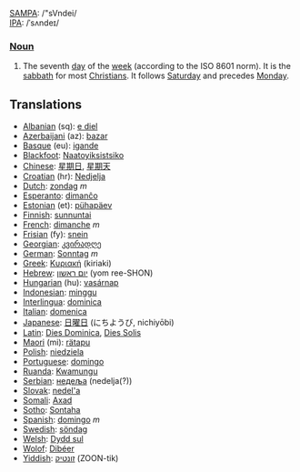 [[w:SAMPA|SAMPA]]: /"sVndei/<br>
[[w:IPA|IPA]]: /ˈsʌndeɪ/

===[[Noun]]===

#The seventh [[day]] of the [[week]] (according to the ISO 8601 norm). It is the [[sabbath]] for most [[Christian]]s.  It follows [[Saturday]] and precedes [[Monday]].

==Translations==
*[[Albanian]] (sq): [[e diel]]
*[[Azerbaijani]] (az): [[bazar]]
*[[Basque]] (eu): [[igande]]
*[[Blackfoot]]: [[Naatoyiksistsiko]]
*[[Chinese]]: [[星期日]], [[星期天]]
*[[Croatian]] (hr): [[Nedjelja]]
*[[Dutch]]: [[zondag]] ''m''
*[[Esperanto]]: [[dimanĉo]]
*[[Estonian]] (et): [[pühapäev]]
*[[Finnish]]: [[sunnuntai]]
*[[French]]: [[dimanche]] ''m''
*[[Frisian]] (fy): [[snein]]
*[[Georgian]]: [[კვირადღე]]
*[[German]]: [[Sonntag]] ''m''
*[[Greek]]: [[Κυριακή]] (kiriaki)
*[[Hebrew]]: [[יום ראשון]] (yom ree-SHON)
*[[Hungarian]] (hu): [[vasárnap]]
*[[Indonesian]]: [[minggu]]
*[[Interlingua]]: [[dominica]]
*[[Italian]]: [[domenica]]
*[[Japanese]]: [[日曜日]] (にちようび, nichiyōbi)
*[[Latin]]: [[Dies Dominica]], [[Dies Solis]]
*[[Maori]] (mi): [[rätapu]]
*[[Polish]]: [[niedziela]]
*[[Portuguese]]: [[domingo]]
*[[Ruanda]]: [[Kwamungu]]
*[[Serbian]]: [[недеља]] (nedelja(?))
*[[Slovak]]: [[nedel'a]]
*[[Somali]]: [[Axad]]
*[[Sotho]]: [[Sontaha]]
*[[Spanish]]: [[domingo]] ''m''
*[[Swedish]]: [[söndag]]
*[[Welsh]]: [[Dydd sul]]
*[[Wolof]]: [[Dibéer]]
*[[Yiddish]]: [[זונטיק]] (ZOON-tik)